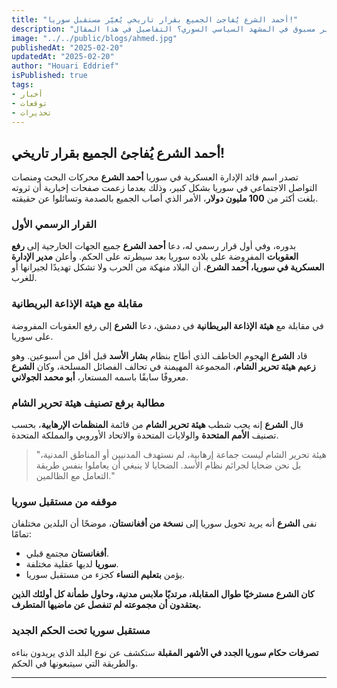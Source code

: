 ```yaml
---
title: "أحمد الشرع يُفاجئ الجميع بقرار تاريخي يُغيّر مستقبل سوريا!"
description: "تصدّر اسم أحمد الشرع محركات البحث بعد إعلان قرار تاريخي يدعو لرفع العقوبات عن سوريا، وذلك بعد سيطرته على الحكم. في مقابلة حصرية، كشف الشرع عن رؤيته لمستقبل البلاد، وأكد أن سوريا ليست تهديدًا لجيرانها. هل يشهد العالم تحولًا غير مسبوق في المشهد السياسي السوري؟ التفاصيل في هذا المقال."
image: "../../public/blogs/ahmed.jpg"
publishedAt: "2025-02-20"
updatedAt: "2025-02-20"
author: "Houari Eddrief" 
isPublished: true
tags: 
- أخبار 
- توقعات 
- تحذيرات   
---
```

 

## أحمد الشرع يُفاجئ الجميع بقرار تاريخي!

تصدر اسم قائد الإدارة العسكرية في سوريا **أحمد الشرع** محركات البحث ومنصات التواصل الاجتماعي في سوريا بشكل كبير، وذلك بعدما زعمت صفحات إخبارية أن ثروته بلغت أكثر من **100 مليون دولار**، الأمر الذي أصاب الجميع بالصدمة وتسائلوا عن حقيقته.

### القرار الرسمي الأول

بدوره، وفي أول قرار رسمي له، دعا **أحمد الشرع** جميع الجهات الخارجية إلى **رفع العقوبات** المفروضة على بلاده سوريا بعد سيطرته على الحكم. وأعلن **مدير الإدارة العسكرية في سوريا، أحمد الشرع**، أن البلاد منهكة من الحرب ولا تشكل تهديدًا لجيرانها أو للغرب.

### مقابلة مع هيئة الإذاعة البريطانية

في مقابلة مع **هيئة الإذاعة البريطانية** في دمشق، دعا **الشرع** إلى رفع العقوبات المفروضة على سوريا.

قاد **الشرع** الهجوم الخاطف الذي أطاح بنظام **بشار الأسد** قبل أقل من أسبوعين. وهو **زعيم هيئة تحرير الشام**، المجموعة المهيمنة في تحالف الفصائل المسلحة، وكان **الشرع** معروفًا سابقًا باسمه المستعار، **أبو محمد الجولاني**.

### مطالبة برفع تصنيف هيئة تحرير الشام

قال **الشرع** إنه يجب شطب **هيئة تحرير الشام** من قائمة **المنظمات الإرهابية**، بحسب تصنيف **الأمم المتحدة** والولايات المتحدة والاتحاد الأوروبي والمملكة المتحدة.

> "هيئة تحرير الشام ليست جماعة إرهابية، لم نستهدف المدنيين أو المناطق المدنية، بل نحن ضحايا لجرائم نظام الأسد. الضحايا لا ينبغي أن يعاملوا بنفس طريقة التعامل مع الظالمين."

### موقفه من مستقبل سوريا

نفى **الشرع** أنه يريد تحويل سوريا إلى **نسخة من أفغانستان**، موضحًا أن البلدين مختلفان تمامًا:

- **أفغانستان** مجتمع قبلي.
- **سوريا** لديها عقلية مختلفة.
- يؤمن **بتعليم النساء** كجزء من مستقبل سوريا.

**كان الشرع مسترخيًا طوال المقابلة، مرتديًا ملابس مدنية، وحاول طمأنة كل أولئك الذين يعتقدون أن مجموعته لم تنفصل عن ماضيها المتطرف.**

### مستقبل سوريا تحت الحكم الجديد

**تصرفات حكام سوريا الجدد في الأشهر المقبلة** ستكشف عن نوع البلد الذي يريدون بناءه والطريقة التي سيتبعونها في الحكم.

---

